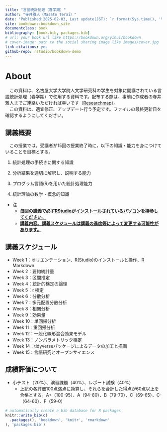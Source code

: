 ```yaml
--- 
title: "言語統計処理（春学期）"
author: "寺井雅人（Masato Terai）"
date: "Published:2025-02-03, Last update(JST): `r format(Sys.time(), '%Y-%m-%d %X')`"
site: bookdown::bookdown_site
documentclass: book
bibliography: [book.bib, packages.bib]
# url: your book url like https://bookdown.org/yihui/bookdown
# cover-image: path to the social sharing image like images/cover.jpg
link-citations: yes
github-repo: rstudio/bookdown-demo
---
```


# About

　この資料は、名古屋大学大学院人文学研究科の学生を対象に開講されている言語統計処理（春学期）で使用する資料です。配布する際は、事前に作成者の寺井雅人までご連絡いただければ幸いです（[Researchmap](https://researchmap.jp/terai-research)）。<br>
　この資料は、適宜修正、アップデート行う予定です。ファイルの最終更新日を確認するようにしてください。

## 講義概要

　この授業では，受講者が15回の授業終了時に，以下の知識・能力を身につけていることを目標とする。


1. 統計処理の手続きに関する知識

2. 分析結果を適切に解釈し、説明する能力

3. プログラム言語(R)を用いた統計処理能力

4. 統計理論の数学・概念的知識

- 注
  - <u> **毎回の講義で必ずRStudioがインストールされているパソコンを持参してください。** </u>
  - <u> **講義内容、講義スケジュールは講義の進度等によって変更する可能性があります。** </u>

## 講義スケジュール
- Week 1：オリエンテーション、R(Studio)のインストールと操作、R Markdown
- Week 2：要約統計量
- Week 3：区間推定
- Week 4：統計的検定の論理
- Week 5：*t* 検定
- Week 6：分散分析
- Week 7：多元配置分散分析
- Week 8：相関分析
- Week 9：効果量
- Week 10：単回帰分析
- Week 11：重回帰分析
- Week 12：一般化線形混合効果モデル
- Week 13：ノンパラメトリック検定
- Week 14：tidyverseパッケージによるデータの加工と描画
- Week 15：言語研究とオープンサイエンス

## 成績評価について
- 小テスト（20%）、演習課題（40%）、レポート試験（40%）
  - 上記の各評価100点満点に換算し、それらを合計した得点が60点以上を合格とする。A+（100-95）、A（94-80）、B（79-70）、C（69-65）、C-（64-60）、F（59-0）

```r
# automatically create a bib database for R packages
knitr::write_bib(c(
  .packages(), 'bookdown', 'knitr', 'rmarkdown'
), 'packages.bib')
```
